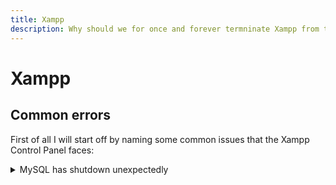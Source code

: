 ```yaml
---
title: Xampp
description: Why should we for once and forever termninate Xampp from the face of this planet?
---
```



# Xampp

## Common errors

First of all I will start off by naming some common issues that the Xampp Control Panel faces:

<details>
  <summary>MySQL has shutdown unexpectedly</summary>
</details>
